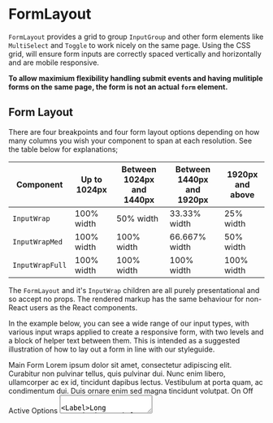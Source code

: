 
<Meta title="FormLayout" component={FormLayout} />

# FormLayout

`FormLayout` provides a grid to group `InputGroup` and other form elements like `MultiSelect` and `Toggle` to work nicely on the same page. Using the CSS grid, will ensure form inputs are correctly spaced vertically and horizontally and are mobile responsive.

**To allow maximium flexibility handling submit events and having mulitiple forms on the same page, the form is not an actual `form` element.**

## Form Layout

There are four breakpoints and four form layout options depending on how many columns you wish your component to span at each resolution. See the table below for explanations;

| Component       | Up to 1024px | Between 1024px and 1440px | Between 1440px and 1920px | 1920px and above |
| --------------- | ------------ | ------------------------- | ------------------------- | ---------------- |
| `InputWrap`     | 100% width   | 50% width                 | 33.33% width              | 25% width        |
| `InputWrapMed`  | 100% width   | 100% width                | 66.667% width             | 50% width        |
| `InputWrapFull` | 100% width   | 100% width                | 100% width                | 100% width       |

The `FormLayout` and it's `InputWrap` children are all purely presentational and so accept no props. The rendered markup has the same behaviour for non-React users as the React components.

In the example below, you can see a wide range of our input types, with various input wraps applied to create a responsive form, with two levels and a block of helper text between them. This is intended as a suggested illustration of how to lay out a form in line with our styleguide.

<Canvas>
  <Story name="Form Layout">
    <form>
      <FormLayout>
        <InputWrapFull>
          <Subtitle>Main Form</Subtitle>
          <BodyText hasGreyText>
            Lorem ipsum dolor sit amet, consectetur adipiscing elit. Curabitur non pulvinar tellus, quis pulvinar dui.
            Nunc enim libero, ullamcorper ac ex id, tincidunt dapibus lectus. Vestibulum at porta quam, ac condimentum
            dui. Duis ornare enim sed magna tincidunt volutpat.
          </BodyText>
        </InputWrapFull>
        <InputWrap>
          <InputGroup icon="homeSystem" label="Address" type="text" />
        </InputWrap>
        <InputWrap>
          <InputGroup icon="phoneSystem" label="Phone" type="number" />
        </InputWrap>
        <InputWrap>
          <InputGroup type="checkbox" label="Status" />
        </InputWrap>
        <InputWrap>
          <InputGroup icon="calendarSystem" label="Date of Birth" type="date" />
        </InputWrap>
        <InputWrap>
          <InputGroup>
            <Toggle id="my-cool-toggle">
              <ElToggleItem>On</ElToggleItem>
              <ElToggleItem>Off</ElToggleItem>
            </Toggle>
            <Label>Active</Label>
          </InputGroup>
        </InputWrap>
        <InputWrap>
          <InputGroup>
            <ToggleRadio
              name="my-cool-toggle-radio"
              options={[
                {
                  id: 'option-1',
                  value: 'option-1',
                  text: 'Option 1',
                  isChecked: true,
                },
                {
                  id: 'option-2',
                  value: 'option-2',
                  text: 'Option 2',
                  isChecked: false,
                },
                {
                  id: 'option-3',
                  value: 'option-3',
                  text: 'Option 3',
                  isChecked: false,
                },
              ]}
            />
            <Label>Options</Label>
          </InputGroup>
        </InputWrap>
        <InputWrapFull>
          <InputGroup>
            <TextArea type="text" placeholder="A placeholder" />
            <Label>Long Description</Label>
          </InputGroup>
        </InputWrapFull>
        <InputWrapFull>
          <Subtitle>Sub Form</Subtitle>
          <BodyText hasGreyText>
            Lorem ipsum dolor sit amet, consectetur adipiscing elit. Curabitur non pulvinar tellus, quis pulvinar dui.
            Nunc enim libero, ullamcorper ac ex id, tincidunt dapibus lectus. Vestibulum at porta quam, ac condimentum
            dui. Duis ornare enim sed magna tincidunt volutpat.
          </BodyText>
        </InputWrapFull>
        <InputWrapMed>
          <InputGroup icon="homeSystem" label="Really Long Address" type="text" />
        </InputWrapMed>
        <InputWrap>
          <InputGroup icon="emailSystem" label="Email" type="text" />
        </InputWrap>
        <InputWrapFull>
          <InputGroup>
            <MultiSelectInput
              id="react-example"
              options={[
                { name: 'Item one', value: 'item-one' },
                { name: 'Item two', value: 'item-two' },
                { name: 'Item three', value: 'item-three' },
              ]}
              defaultValues={['item-one']}
            />
            <Label>Select Items</Label>
          </InputGroup>
        </InputWrapFull>
        <InputWrapFull>
          <ButtonGroup alignment="right">
            <Button size={2} intent="primary">
              Cancel
            </Button>
            <Button size={2} chevronRight intent="critical">
              Submit
            </Button>
          </ButtonGroup>
        </InputWrapFull>
      </FormLayout>
    </form>
  </Story>
</Canvas>

<RenderHtmlMarkup component="FormLayout" story="Form Layout" />
